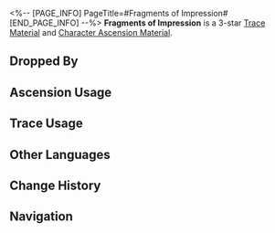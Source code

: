 <%-- [PAGE_INFO]
PageTitle=#Fragments of Impression#
[END_PAGE_INFO] --%>
{{Item Infobox
|id          = 114012
|image       = Item Fragments of Impression.png
|type        = Trace Material
|type2       = Character Ascension Material
|invCategory = Upgrade Materials
|rarity      = 3
|effect      = 
|description = A memoria fragment of profound impression. Normal material used for enhancement.
|source1     = [[Memory Zone Meme at Equilibrium Level 2 or higher]]
|source2     = [[Omni-Synthesizer]] &mdash; Material Synthesis
|source3     = [[Simulated Universe]] enemies
|source4     = [[Omni-Synthesizer]] &mdash; Material Exchange
}}
{{Description|Within the Memory Zone, the form of memories float as fleeting glimmers of light, and only profound and memorable fragments can condense it crystals.<br /><br />''"Memory is not a mere replication of past sensations, but a reconstruction of past impressions."''}}
'''Fragments of Impression''' is a 3-star [[Trace Material]] and [[Character Ascension Material]].

==Dropped By==
{{Dropped By}}

==Ascension Usage==
{{Ascension Usage}}

==Trace Usage==
{{Trace Usage}}

==Other Languages==
{{Other Languages
|en   = Fragments of Impression
|zhs  = 印象残晶
|zht  = 印象殘晶
|ja   = 印象の残晶
|ko   = 인상의 파편
|es   = Fragmento de impresiones
|fr   = Fragments d'impression
|ru   = Фрагменты впечатлений
|th   = Fragments of Impression
|vi   = Mảnh Tinh Thể Ấn Tượng
|de   = Fragmente eines Eindrucks
|id   = Fragments of Impression
|pt   = Fragmentos de Impressão
}}

==Change History==
{{Change History|2.0}}

==Navigation==
{{Upgrade Material Navbox}}